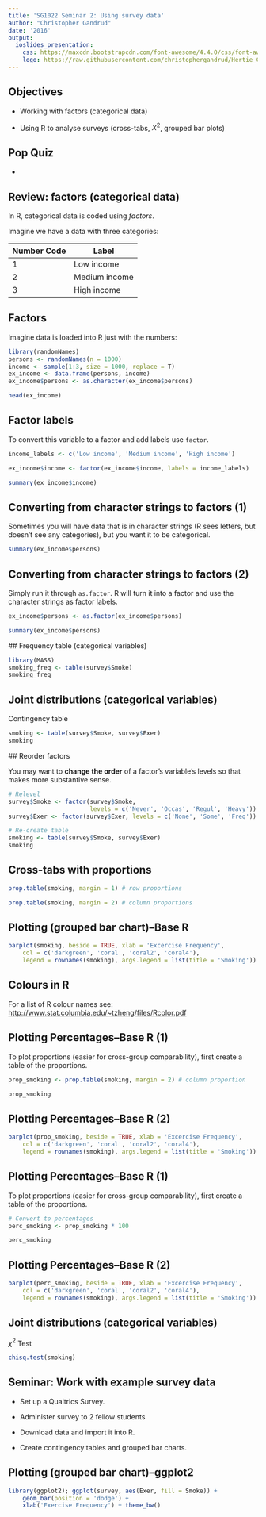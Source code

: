 ```yaml
---
title: 'SG1022 Seminar 2: Using survey data'
author: "Christopher Gandrud"
date: '2016'
output:
  ioslides_presentation:
    css: https://maxcdn.bootstrapcdn.com/font-awesome/4.4.0/css/font-awesome.min.css
    logo: https://raw.githubusercontent.com/christophergandrud/Hertie_Collab_Data_Science/master/img/HertieCollaborativeDataLogo_v1.png
---
```


## <i class="fa fa-arrow-circle-o-up"></i> Objectives

- Working with factors (categorical data)

- Using R to analyse surveys (cross-tabs, $X^2$, grouped bar plots)

## <i class="fa fa-check"></i> Pop Quiz

-

## Review: factors (categorical data)

In R, categorical data is coded using *factors*.

Imagine we have a data with three categories:

| Number Code | Label         |
| ----------- | ------------- |
| 1           | Low income    |
| 2           | Medium income |
| 3           | High income   |

## Factors

Imagine data is loaded into R just with the numbers:

```r
library(randomNames)
persons <- randomNames(n = 1000)
income <- sample(1:3, size = 1000, replace = T)
ex_income <- data.frame(persons, income)
ex_income$persons <- as.character(ex_income$persons)
```

```r
head(ex_income)
```

## Factor labels

To convert this variable to a factor and add labels use `factor`.

```r
income_labels <- c('Low income', 'Medium income', 'High income')

ex_income$income <- factor(ex_income$income, labels = income_labels)

summary(ex_income$income)
```

## Converting from character strings to factors (1)

Sometimes you will have data that is in character strings (R sees letters, but doesn't see any categories), but you want it to be categorical.

```r
summary(ex_income$persons)
```

## Converting from character strings to factors (2)

Simply run it through `as.factor`. R will turn it into a factor and use the character strings as factor labels.

```r
ex_income$persons <- as.factor(ex_income$persons)

summary(ex_income$persons)

```

## Frequency table (categorical variables)

```r
library(MASS)
smoking_freq <- table(survey$Smoke)
smoking_freq
```

## Joint distributions (categorical variables)

Contingency table
```r
smoking <- table(survey$Smoke, survey$Exer)
smoking
```

## Reorder factors

You may want to **change the order** of a factor's variable's levels so that makes more substantive sense.

```r
# Relevel
survey$Smoke <- factor(survey$Smoke,
                       levels = c('Never', 'Occas', 'Regul', 'Heavy'))
survey$Exer <- factor(survey$Exer, levels = c('None', 'Some', 'Freq'))

# Re-create table
smoking <- table(survey$Smoke, survey$Exer)
smoking
```

## Cross-tabs with proportions

```r
prop.table(smoking, margin = 1) # row proportions

prop.table(smoking, margin = 2) # column proportions
```

## Plotting (grouped bar chart)--Base R

```r
barplot(smoking, beside = TRUE, xlab = 'Excercise Frequency',
    col = c('darkgreen', 'coral', 'coral2', 'coral4'),
    legend = rownames(smoking), args.legend = list(title = 'Smoking'))
```

## Colours in R

For a list of R colour names see: <http://www.stat.columbia.edu/~tzheng/files/Rcolor.pdf>

## Plotting Percentages--Base R (1)

To plot proportions (easier for cross-group comparability), first create a table of the proportions.

```r
prop_smoking <- prop.table(smoking, margin = 2) # column proportion

prop_smoking
```

## Plotting Percentages--Base R (2)

```r
barplot(prop_smoking, beside = TRUE, xlab = 'Excercise Frequency',
    col = c('darkgreen', 'coral', 'coral2', 'coral4'),
    legend = rownames(smoking), args.legend = list(title = 'Smoking'))
```

## Plotting Percentages--Base R (1)

To plot proportions (easier for cross-group comparability), first create a table of the proportions.

```r
# Convert to percentages
perc_smoking <- prop_smoking * 100

perc_smoking
```

## Plotting Percentages--Base R (2)

```r
barplot(perc_smoking, beside = TRUE, xlab = 'Excercise Frequency',
    col = c('darkgreen', 'coral', 'coral2', 'coral4'),
    legend = rownames(smoking), args.legend = list(title = 'Smoking'))
```

## Joint distributions (categorical variables)

$\chi^2$ Test
```r
chisq.test(smoking)

```

## <i class="fa fa-arrow-circle-o-up"></i> Seminar: Work with example survey data

- Set up a Qualtrics Survey.

- Administer survey to 2 fellow students

- Download data and import it into R.

- Create contingency tables and grouped bar charts.


## <i class="fa fa-arrow-up"></i> Plotting (grouped bar chart)--ggplot2

```r
library(ggplot2); ggplot(survey, aes(Exer, fill = Smoke)) +
    geom_bar(position = 'dodge') +
    xlab('Exercise Frequency') + theme_bw()
```
